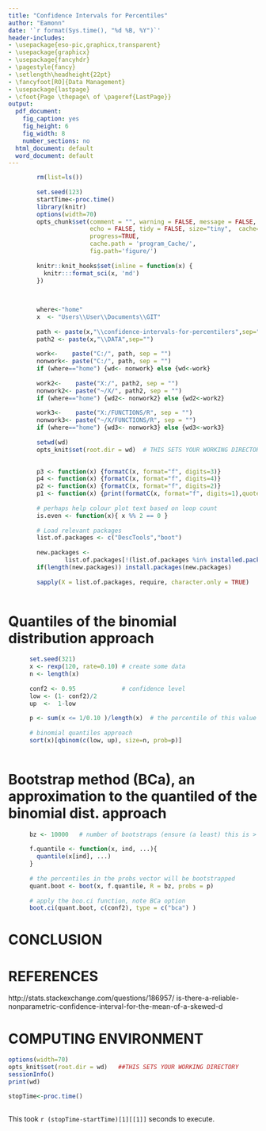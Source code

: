 ```yaml
---
title: "Confidence Intervals for Percentiles"
author: "Eamonn"
date: '`r format(Sys.time(), "%d %B, %Y")`'
header-includes:
- \usepackage{eso-pic,graphicx,transparent}
- \usepackage{graphicx}
- \usepackage{fancyhdr}
- \pagestyle{fancy}
- \setlength\headheight{22pt}
- \fancyfoot[RO]{Data Management}
- \usepackage{lastpage}
- \cfoot{Page \thepage\ of \pageref{LastPage}}
output:
  pdf_document:
    fig_caption: yes
    fig_height: 6
    fig_width: 8
    number_sections: no
  html_document: default
  word_document: default
---
```

 
 
\AddToShipoutPictureFG{
  \AtPageCenter{% or \AtTextCenter
    \makebox[0pt]{\rotatebox[origin=c]{45}{%
      \scalebox{5}{\texttransparent{0.3}{  }}%
    }}
  }
}
 
 
 
```r
 
        rm(list=ls())
 
        set.seed(123)
        startTime<-proc.time()
        library(knitr)
        options(width=70)
        opts_chunk$set(comment = "", warning = FALSE, message = FALSE,
                       echo = FALSE, tidy = FALSE, size="tiny",  cache=FALSE,
                       progress=TRUE,
                       cache.path = 'program_Cache/',
                       fig.path='figure/')
         
        knitr::knit_hooks$set(inline = function(x) {
          knitr:::format_sci(x, 'md')
        })
         
        
```
 
<!-- \begin{figure}[t!] -->
<!--   \centering -->
<!--     \includegraphics[keepaspectratio, width=0.2\textwidth]{LOGO.png} -->
<!--   \label{fig:RSUencountered} -->
<!-- \end{figure} -->
 
 
 
 
```r

        where<-"home"
        x  <- "Users\\User\\Documents\\GIT"
        
        path <- paste(x,"\\confidence-intervals-for-percentilers",sep="")
        path2 <- paste(x,"\\DATA",sep="")
        
        work<-    paste("C:/", path, sep = "")
        nonwork<- paste("C:/", path, sep = "")
        if (where=="home") {wd<- nonwork} else {wd<-work}
        
        work2<-    paste("X:/", path2, sep = "")
        nonwork2<- paste("~/X/", path2, sep = "")
        if (where=="home") {wd2<- nonwork2} else {wd2<-work2}
        
        work3<-    paste("X:/FUNCTIONS/R", sep = "")
        nonwork3<- paste("~/X/FUNCTIONS/R", sep = "")
        if (where=="home") {wd3<- nonwork3} else {wd3<-work3}
        
        setwd(wd)
        opts_knit$set(root.dir = wd)  # THIS SETS YOUR WORKING DIRECTORY
        
```
```r
 
        p3 <- function(x) {formatC(x, format="f", digits=3)}
        p4 <- function(x) {formatC(x, format="f", digits=4)}
        p2 <- function(x) {formatC(x, format="f", digits=2)}
        p1 <- function(x) {print(formatC(x, format="f", digits=1),quote=FALSE)}
        
        # perhaps help colour plot text based on loop count
        is.even <- function(x){ x %% 2 == 0 }
 
        # Load relevant packages
        list.of.packages <- c("DescTools","boot")
 
        new.packages <- 
                list.of.packages[!(list.of.packages %in% installed.packages()[,"Package"])]
        if(length(new.packages)) install.packages(new.packages)
        
        sapply(X = list.of.packages, require, character.only = TRUE)
        
```
 
# Quantiles of the binomial distribution approach
 
```r
      
      set.seed(321)
      x <- rexp(120, rate=0.10) # create some data
      n <- length(x)
      
      conf2 <- 0.95             # confidence level
      low <- (1- conf2)/2      
      up  <-  1-low
      
      p <- sum(x <= 1/0.10 )/length(x)  # the percentile of this value is of interest
      
      # binomial quantiles approach
      sort(x)[qbinom(c(low, up), size=n, prob=p)]
       
```
 
# Bootstrap method (BCa), an approximation to the quantiled of the binomial dist. approach
 
```r
  
      
      bz <- 10000   # number of bootstraps (ensure (a least) this is > than sample size) 
      
      f.quantile <- function(x, ind, ...){ 
        quantile(x[ind], ...) 
      } 
      
      # the percentiles in the probs vector will be bootstrapped
      quant.boot <- boot(x, f.quantile, R = bz, probs = p)
      
      # apply the boo.ci function, note BCa option
      boot.ci(quant.boot, c(conf2), type = c("bca") )

```

# CONCLUSION
 
# REFERENCES

http://stats.stackexchange.com/questions/186957/ is-there-a-reliable-nonparametric-confidence-interval-for-the-mean-of-a-skewed-d
 
# COMPUTING ENVIRONMENT
 
```r
options(width=70)
opts_knit$set(root.dir = wd)   ##THIS SETS YOUR WORKING DIRECTORY
sessionInfo()
print(wd)
```
 
```r
 
stopTime<-proc.time()
 
```
 
This took `r (stopTime-startTime)[1][[1]]` seconds to execute.

 
    
      
 

